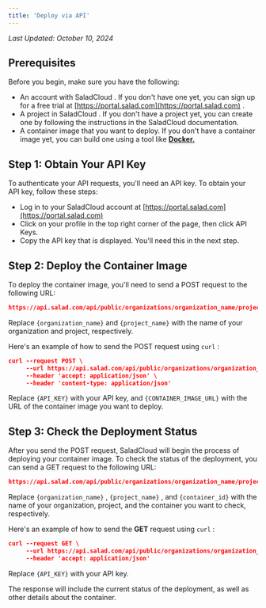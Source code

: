 ```yaml
---
title: 'Deploy via API'
---
```


*Last Updated: October 10, 2024*


## **Prerequisites**

Before you begin, make sure you have the following:

- An account with SaladCloud . If you don't have one yet, you can sign up for a free trial at
  [https://portal.salad.com](https://portal.salad.com) .
- A project in SaladCloud . If you don't have a project yet, you can create one by following the instructions in the
  SaladCloud documentation.
- A container image that you want to deploy. If you don't have a container image yet, you can build one using a tool
  like **[Docker.](https://www.docker.com/)**

## **Step 1: Obtain Your API Key**

To authenticate your API requests, you'll need an API key. To obtain your API key, follow these steps:

- Log in to your SaladCloud account at [https://portal.salad.com](https://portal.salad.com)
- Click on your profile in the top right corner of the page, then click API Keys.
- Copy the API key that is displayed. You'll need this in the next step.

## **Step 2: Deploy the Container Image**

To deploy the container image, you'll need to send a POST request to the following URL:

```json
https://api.salad.com/api/public/organizations/organization_name/projects/project_name/containers \
```

Replace `{organization_name}` and `{project_name}` with the name of your organization and project, respectively.

Here's an example of how to send the POST request using `curl` :

```json
curl --request POST \
     --url https://api.salad.com/api/public/organizations/organization_name/projects/project_name/containers \
     --header 'accept: application/json' \
     --header 'content-type: application/json'
```

Replace `{API_KEY}` with your API key, and `{CONTAINER_IMAGE_URL}` with the URL of the container image you want to
deploy.

## **Step 3: Check the Deployment Status**

After you send the POST request, SaladCloud will begin the process of deploying your container image. To check the
status of the deployment, you can send a GET request to the following URL:

```json
https://api.salad.com/api/public/organizations/organization_name/projects/project_name/containers/container_group_name \
```

Replace `{organization_name}` , `{project_name}` , and `{container_id}` with the name of your organization, project, and
the container you want to check, respectively.

Here's an example of how to send the **GET** request using `curl` :

```json
curl --request GET \
     --url https://api.salad.com/api/public/organizations/organization_name/projects/project_name/containers/container_group_name \
     --header 'accept: application/json'
```

Replace `{API_KEY}` with your API key.

The response will include the current status of the deployment, as well as other details about the container.
